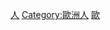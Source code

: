 {{Catnav|頁面分類|地理|国家|按國家分類|各國人物}}
{{Catnav|頁面分類|各種主題的頁面分類|按國家分類|各國人物}}
{{Catnav|頁面分類|人物|各國人物}}
{{Commons category|People of Estonia}}

[[Category:愛沙尼亞|人]]
[[Category:歐洲人|Category:歐洲人]]
[[Category:各國人物|歐]]